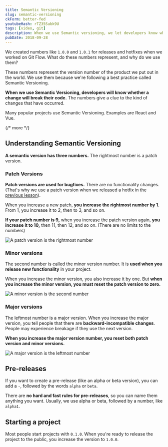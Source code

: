 ```yaml
---
title: Semantic Versioning
slug: semantic-versioning
ckForm: better-fed
youtubeHash: rTZ35Subk9U
tags: [video, git]
description: When we use Semantic versioning, we let developers know whether a change will break their code. This video explains what Semantic Versioning is and how to use it.
pubDate: 2018-09-28
---
```


We created numbers like `1.0.0` and `1.0.1` for releases and hotfixes when we worked on Git Flow. What do these numbers represent, and why do we use them?

These numbers represent the version number of the product we put out in the world. We use them because we're following a best practice called Semantic Versioning.

**When we use Semantic Versioning, developers will know whether a change will break their code.** The numbers give a clue to the kind of changes that have occurred.

Many popular projects use Semantic Versioning. Examples are React and Vue.

{/* more */}

<div class='jsCkClone' data-should-not-clone></div>

## Understanding Semantic Versioning

**A semantic version has three numbers.** The rightmost number is a patch version.

### Patch Versions

**Patch versions are used for bugfixes.** There are no functionality changes. (That's why we use a patch version when we released a hotfix in the [previous lesson][1]).

When you increase a new patch, **you increase the rightmost number by 1.** From 1, you increase it to 2, then to 3, and so on.

**If your patch number is 9,** when you increase the patch version again, **you increase it to 10,** then 11, then 12, and so on. (There are no limits to the numbers)

<Image
  src='/images/2018/semantic-versioning/patch.png'
  alt='A patch version is the rightmost number'
/>

### Minor versions

The second number is called the minor version number. It is **used when you release new functionality** in your project.

When you increase the minor version, you also increase it by one. But **when you increase the minor version, you must reset the patch version to zero.**

<Image
  src='/images/2018/semantic-versioning/minor.png'
  alt='A minor version is the second number'
/>

### Major versions

The leftmost number is a major version. When you increase the major version, you tell people that there are **backward-incompatible changes**. People may experience breakage if they use the next version.

**When you increase the major version number, you reset both patch version and minor versions.**

<Image
  src='/images/2018/semantic-versioning/major.png'
  alt='A major version is the leftmost number'
/>

## Pre-releases

If you want to create a pre-release (like an alpha or beta version), you can add a `-`, followed by the words `alpha` or `beta`.

There are **no hard and fast rules for pre-releases**, so you can name them anything you want. Usually, we use alpha or beta, followed by a number, like `alpha1`.

## Starting a project

Most people start projects with `0.1.0`. When you're ready to release the project to the public, you increase the version to `1.0.0`.

[1]: /blog/git-flow 'Git Flow'
